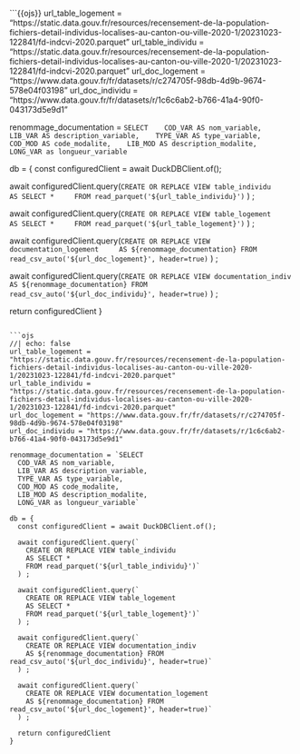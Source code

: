 ```{{ojs}}
url_table_logement = "https://static.data.gouv.fr/resources/recensement-de-la-population-fichiers-detail-individus-localises-au-canton-ou-ville-2020-1/20231023-122841/fd-indcvi-2020.parquet"
url_table_individu = "https://static.data.gouv.fr/resources/recensement-de-la-population-fichiers-detail-individus-localises-au-canton-ou-ville-2020-1/20231023-122841/fd-indcvi-2020.parquet"
url_doc_logement = "https://www.data.gouv.fr/fr/datasets/r/c274705f-98db-4d9b-9674-578e04f03198"
url_doc_individu = "https://www.data.gouv.fr/fr/datasets/r/1c6c6ab2-b766-41a4-90f0-043173d5e9d1"

renommage_documentation = `SELECT 
  COD_VAR AS nom_variable, 
  LIB_VAR AS description_variable, 
  TYPE_VAR AS type_variable, 
  COD_MOD AS code_modalite, 
  LIB_MOD AS description_modalite,
  LONG_VAR as longueur_variable`

db = {
  const configuredClient = await DuckDBClient.of();

  await configuredClient.query(`
    CREATE OR REPLACE VIEW table_individu 
    AS SELECT *
    FROM read_parquet('${url_table_individu}')`
  ) ;

  await configuredClient.query(`
    CREATE OR REPLACE VIEW table_logement 
    AS SELECT *
    FROM read_parquet('${url_table_logement}')`
  ) ;

  await configuredClient.query(`
    CREATE OR REPLACE VIEW documentation_logement
    AS ${renommage_documentation} FROM read_csv_auto('${url_doc_logement}', header=true)`
  ) ;
  
  await configuredClient.query(`
    CREATE OR REPLACE VIEW documentation_indiv
    AS ${renommage_documentation} FROM read_csv_auto('${url_doc_individu}', header=true)`
  ) ;

  return configuredClient
}
```

```ojs
//| echo: false
url_table_logement = "https://static.data.gouv.fr/resources/recensement-de-la-population-fichiers-detail-individus-localises-au-canton-ou-ville-2020-1/20231023-122841/fd-indcvi-2020.parquet"
url_table_individu = "https://static.data.gouv.fr/resources/recensement-de-la-population-fichiers-detail-individus-localises-au-canton-ou-ville-2020-1/20231023-122841/fd-indcvi-2020.parquet"
url_doc_logement = "https://www.data.gouv.fr/fr/datasets/r/c274705f-98db-4d9b-9674-578e04f03198"
url_doc_individu = "https://www.data.gouv.fr/fr/datasets/r/1c6c6ab2-b766-41a4-90f0-043173d5e9d1"

renommage_documentation = `SELECT 
  COD_VAR AS nom_variable, 
  LIB_VAR AS description_variable, 
  TYPE_VAR AS type_variable, 
  COD_MOD AS code_modalite, 
  LIB_MOD AS description_modalite,
  LONG_VAR as longueur_variable`

db = {
  const configuredClient = await DuckDBClient.of();

  await configuredClient.query(`
    CREATE OR REPLACE VIEW table_individu 
    AS SELECT *
    FROM read_parquet('${url_table_individu}')`
  ) ;

  await configuredClient.query(`
    CREATE OR REPLACE VIEW table_logement 
    AS SELECT *
    FROM read_parquet('${url_table_logement}')`
  ) ;
  
  await configuredClient.query(`
    CREATE OR REPLACE VIEW documentation_indiv
    AS ${renommage_documentation} FROM read_csv_auto('${url_doc_individu}', header=true)`
  ) ;

  await configuredClient.query(`
    CREATE OR REPLACE VIEW documentation_logement
    AS ${renommage_documentation} FROM read_csv_auto('${url_doc_logement}', header=true)`
  ) ;

  return configuredClient
}
```

